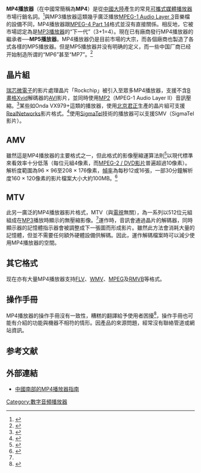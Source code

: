 {{NoteTA
|1=zh-cn:数字; zh-tw:數位; zh-hk:數碼;
}}
{{imagestack|
[[File:Archos_multimedia_mp3.jpg|thumb]]
[[File:Newsmy_ManMan_A3.jpg|thumb]]

[[File:Meizu_Miniplayer_mp3_or_mp4.jpg|thumb]]
}}

'''MP4播放器'''（在中國常簡稱為'''MP4'''）是從[[中國大陸|中國大陸]]產生的常見[[可攜式媒體播放器|可攜式媒體播放器]]市場行銷名詞。<ref>{{cite web|url=http://www.beareyes.com.cn/2/lib/200510/27/20051027270_1.htm|title=MP3≠MP4！区别和认识MP3与MP4的不同！|publisher=[http://www.beareyes.com.cn/ beareyes.com]|accessdate=2008-06-13|archive-date=2007-11-09|archive-url=https://web.archive.org/web/20071109004236/http://www.beareyes.com.cn/2/lib/200510/27/20051027270_1.htm|dead-url=no}}</ref>與MP3播放器這類幾乎廣泛播放[[MPEG-1_Audio_Layer_3|MPEG-1 Audio Layer 3]]音樂檔的設備不同，MP4播放器跟[[MPEG-4_Part_14|MPEG-4 Part 14]]格式並沒有直接關係。相反地，它被市場認定為是[[MP3播放器|MP3播放器]]的“下一代”（3+1=4）。現在已有廠商發行MP4播放器的繼承者──'''MP5播放器'''。MP4播放器仍是目前市場的大宗，而各個廠商也製造了各式各樣的MP5播放器。但是MP5播放器并没有明确的定义，而一些中国厂商已经开始制造所谓的“MP6”甚至“MP7”。<ref>{{cite web|url=http://bj.beareyes.com.cn//2/lib/200701/31/20070131175.htm|title=5动天下！aigo发布全球首款MP5播放器|publisher=[http://www.beareyes.com.cn/ beareyes.com]|access-date=2008-06-13|archive-url=https://web.archive.org/web/20080619020553/http://bj.beareyes.com.cn/2/lib/200701/31/20070131175.htm|archive-date=2008-06-19|dead-url=yes}}</ref>

== 晶片組 ==
[[瑞芯微電子|瑞芯微電子]]的影片處理晶片「Rockchip」被引入至眾多MP4播放器，支援不含[[視訊壓縮圖像類型|B畫格]][[Xvid|Xvid]]解碼器的[[AVI|AVI]]影片，並同時使用[[MP2|MP2]]（MPEG-1 Audio Layer II）音訊壓縮。<ref>{{cite web |url=http://www.electronics.ca/reports/multimedia/mic_mp4chips_design.html |title=Leading Chinese MP4 IC Design Houses' R&D and Product Strategies Research Report # MIC1324 |publisher=Electronics.ca Publications |deadurl=yes |archiveurl=https://web.archive.org/web/20080311000040/http://www.electronics.ca/reports/multimedia/mic_mp4chips_design.html |archivedate=2008-03-11 |accessdate=2008-06-13 }}</ref>某些如Onda VX979+這類的播放器，使用[[北京君正|北京君正]]生產的晶片組可支援[[RealNetworks|RealNetworks]]影片格式。<ref>{{cite web|url=http://www.haomp.com/page/2/|title=Teclast announces the M series|publisher=haomp|date=2007-11-28|accessdate=2008-03-18|archive-url=https://web.archive.org/web/20080323153358/http://www.haomp.com/page/2/|archive-date=2008-03-23|dead-url=yes}}</ref>使用[[SigmaTel|SigmaTel]]技術的播放器可以支援SMV（SigmaTel影片）。

== AMV ==
雖然這是MP4播放器的主要格式之一，但此格式的影像壓縮運算法則<ref>{{cite web|url=http://www.freepatentsonline.com/5247357.html|title=United States Patent 5247357|last=Israelsen|first=Paul D.|date=1993年9月21日|accessdate=2007-12-07|archive-date=2018-11-30|archive-url=https://web.archive.org/web/20181130122022/http://www.freepatentsonline.com/5247357.html|dead-url=no}}</ref>以現代標準來看效率十分低落（每位元組4像素，而[[MPEG-2|MPEG-2 / DVD影片]]普遍超過10像素）。解析度範圍為96 × 96至208 × 176像素，[[幀率|幀率]]為每秒12或16張，一部30分鐘解析度160 × 120像素的影片檔案大小大約100MB。<ref name=codecdoc>{{cite web|url=http://code.google.com/p/amv-codec-tools/wiki/AmvDocumentation|title=AmvDocumentation|publisher=Google Code|author=voroshil|date=2007-10-15|accessdate=2008-04-06|archive-date=2015-12-25|archive-url=https://web.archive.org/web/20151225122650/https://code.google.com/p/amv-codec-tools/wiki/AmvDocumentation|dead-url=no}}</ref>

== MTV ==

此另一廣泛的MP4播放器影片格式，MTV（與[[音樂電視網|電視]]無關），為一系列以512位元組組成在[[MP3|MP3]]播放時顯示的無壓縮影像。<ref name=codecdoc />運作時，音訊會通過晶片的解碼器，同時顯示器的記憶體指示器會被調整成下一張圖而形成影片。雖然此方法會消耗大量的記憶體，但並不需要任何額外硬體設備供解碼。因此，運作解碼檔案時可以減少使用MP4播放器的空間。

== 其它格式 ==

现在亦有大量MP4播放器支持[[FLV|FLV]]、[[WMV|WMV]]、[[MPEG|MPEG]]及[[RMVB|RMVB]]等格式。

== 操作手冊 ==

MP4播放器的操作手冊沒有一致性，糟糕的翻譯給予使用者困擾<ref>{{cite web|url=http://www.amazon.co.uk/1GB-Pastel-Pink-Mp4-Mp3-Player/dp/B000BW38VK|title=1GB Pastel Pink Mp4-Mp3 Player|publisher=Amazon.com|accessdate=2008-01-13|archive-date=2016-03-11|archive-url=https://web.archive.org/web/20160311161523/http://www.amazon.co.uk/1GB-Pastel-Pink-Mp4-Mp3-Player/dp/B000BW38VK|dead-url=no}}</ref>，操作手冊也可能有介紹的功能與機器不相符的情形。因產品的來源問題，經常沒有聯絡管道或網站資訊。

== 参考文献 ==
{{Reflist|30em}}

== 外部連結 ==

* [http://reviews.ebay.com.au/A-Guide-to-the-Southern-Chinese-MP4-Players_W0QQugidZ10000000001506861 中國南部的MP4播放器指南] {{Wayback|url=http://reviews.ebay.com.au/A-Guide-to-the-Southern-Chinese-MP4-Players_W0QQugidZ10000000001506861 |date=20120325050230 }}

[[Category:數字音頻播放器|Category:數字音頻播放器]]